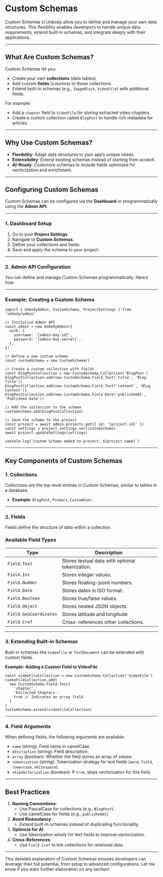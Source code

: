# **Custom Schemas**

Custom Schemas in Unbody allow you to define and manage your own data structures. This flexibility enables developers to handle unique data requirements, extend built-in schemas, and integrate deeply with their applications.

---

## **What Are Custom Schemas?**

Custom Schemas let you:

- Create your own **collections** (data tables).
- Add custom **fields** (columns) to those collections.
- Extend built-in schemas (e.g., `ImageBlock`, `VideoFile`) with additional fields.

For example:

- Add a `chapter` field to `VideoFile` for storing extracted video chapters.
- Create a custom collection called `BlogPost` to handle rich metadata for articles.

---

## **Why Use Custom Schemas?**

- **Flexibility**: Adapt data structures to your app’s unique needs.
- **Extensibility**: Extend existing schemas instead of starting from scratch.
- **AI-Ready**: Customize schemas to include fields optimized for vectorization and enrichment.

---

## **Configuring Custom Schemas**

Custom Schemas can be configured via the **Dashboard** or programmatically using the **Admin API**.

---

### **1. Dashboard Setup**

1. Go to your **Project Settings**.
2. Navigate to **Custom Schemas**.
3. Define your collections and fields.
4. Save and apply the schema to your project.

---

### **2. Admin API Configuration**

You can define and manage Custom Schemas programmatically. Here’s how:

---

### **Example: Creating a Custom Schema**

```tsx
import { UnbodyAdmin, CustomSchema, ProjectSettings } from 'unbody/admin'

// Initialize Admin API
const admin = new UnbodyAdmin({
  auth: {
    username: '[admin-key-id]',
    password: '[admin-key-secret]',
  },
})

// Define a new custom schema
const customSchema = new CustomSchema()

// Create a custom collection with fields
const blogPostCollection = new CustomSchema.Collection('BlogPost')
blogPostCollection.add(new CustomSchema.Field.Text('title', 'Blog Title'))
blogPostCollection.add(new CustomSchema.Field.Text('content', 'Blog Content'))
blogPostCollection.add(new CustomSchema.Field.Date('publishedAt', 'Published Date'))

// Add the collection to the schema
customSchema.add(blogPostCollection)

// Save the schema to the project
const project = await admin.projects.get({ id: '[project-id]' })
const settings = project.settings.set(customSchema)
await project.updateSettings(settings)

console.log(`Custom Schema added to project: ${project.name}`)

```

---

## **Key Components of Custom Schemas**

### **1. Collections**

Collections are the top-level entities in Custom Schemas, similar to tables in a database.

- **Example**: `BlogPost`, `Product`, `CustomUser`.

---

### **2. Fields**

Fields define the structure of data within a collection.

### **Available Field Types**

| Type | Description |
| --- | --- |
| `Field.Text` | Stores textual data with optional tokenization. |
| `Field.Int` | Stores integer values. |
| `Field.Number` | Stores floating-point numbers. |
| `Field.Date` | Stores dates in ISO format. |
| `Field.Boolean` | Stores true/false values. |
| `Field.Object` | Stores nested JSON objects. |
| `Field.GeoCoordinates` | Stores latitude and longitude. |
| `Field.Cref` | Cross-references other collections. |

---

### **3. Extending Built-in Schemas**

Built-in schemas like `VideoFile` or `TextDocument` can be extended with custom fields.

**Example: Adding a Custom Field to VideoFile**

```tsx
const videoFileCollection = new CustomSchema.Collection('VideoFile')
videoFileCollection.add(
  new CustomSchema.Field.Text(
    'chapter',
    'Extracted Chapters',
    true // Indicates an array field
  )
)
customSchema.extend(videoFileCollection)

```

---

### **4. Field Arguments**

When defining fields, the following arguments are available:

- `name` (string): Field name in camelCase.
- `description` (string): Field description.
- `array` (boolean): Whether the field stores an array of values.
- `tokenization` (string): Tokenization strategy for text fields (`word`, `field`, `lowercase`, `whitespace`).
- `skipVectorization` (boolean): If `true`, skips vectorization for this field.

---

## **Best Practices**

1. **Naming Conventions**:
    - Use PascalCase for collections (e.g., `BlogPost`).
    - Use camelCase for fields (e.g., `publishedAt`).
2. **Avoid Redundancy**:
    - Extend built-in schemas instead of duplicating functionality.
3. **Optimize for AI**:
    - Use tokenization wisely for text fields to improve vectorization.
4. **Cross-References**:
    - Use `Field.Cref` to link collections for relational data.

---

This detailed explanation of Custom Schemas ensures developers can leverage their full potential, from setup to advanced configurations. Let me know if you want further elaboration on any section!